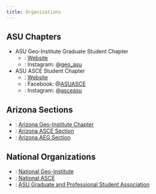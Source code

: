 ```yaml
---
title: Organizations
---
```


## ASU Chapters

* ASU Geo-Institute Graduate Student Chapter
  * []{.fa .fa-external-link-square-alt}: [Website](https://asu.campuslabs.com/engage/organization/geotechnial-institute)
  * []{.fab .fa-instagram-square}: Instagram: @[geo_asu](https://www.instagram.com/geo_asu/?hl=en)
* ASU ASCE Student Chapter
  * []{.fa .fa-external-link-square-alt}: [Website](https://studentorgs.engineering.asu.edu/asce/)
  * []{.fab .fa-facebook-square}: Facebook: @[ASUASCE](https://www.facebook.com/groups/ASUASCE)
  * []{.fab .fa-instagram-square}: Instagram: @[asceasu](https://www.instagram.com/asceasu/?hl=en)

## Arizona Sections

* []{.fa .fa-external-link-square-alt}: [Arizona Geo-Institute Chapter](http://www.azsce.org/groups/institutes/geo-institute/)
* []{.fa .fa-external-link-square-alt}: [Arizona ASCE Section](http://www.azsce.org/) 
* []{.fa .fa-external-link-square-alt}: [Arizona AEG Section](http://www.azaeg.org/) 

## National Organizations

* []{.fa .fa-external-link-square-alt}: [National Geo-Institute](https://www.geoinstitute.org/)
* []{.fa .fa-external-link-square-alt}: [National ASCE](https://www.asce.org/)
* []{.fa .fa-external-link-square-alt}: [ASU Graduate and Professional Student Association](https://gpsa.asu.edu/)
